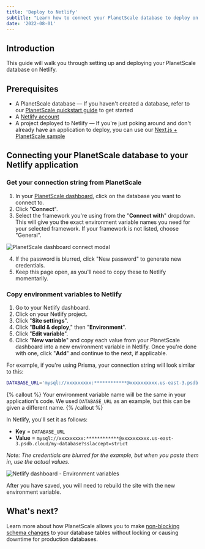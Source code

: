```yaml
---
title: 'Deploy to Netlify'
subtitle: "Learn how to connect your PlanetScale database to deploy on Netlify"
date: '2022-08-01'
---
```


## Introduction

This guide will walk you through setting up and deploying your PlanetScale database on Netlify.

## Prerequisites

- A PlanetScale database &mdash; If you haven't created a database, refer to our [PlanetScale quickstart guide](/docs/tutorials/planetscale-quick-start-guide) to get started
- A [Netlify account](https://netlify.com/)
- A project deployed to Netlify &mdash; If you're just poking around and don't already have an application to deploy, you can use our [Next.js + PlanetScale sample](/docs/tutorials/connect-nextjs-app)

## Connecting your PlanetScale database to your Netlify application

### Get your connection string from PlanetScale

1. In your [PlanetScale dashboard](https://app.planetscale.com), click on the database you want to connect to.
2. Click "**Connect**".
3. Select the framework you're using from the "**Connect with**" dropdown. This will give you the exact environment variable names you need for your selected framework. If your framework is not listed, choose "General".

![PlanetScale dashboard connect modal](/docs/tutorials/deploy-to-netlify/prisma.png)

4. If the password is blurred, click "New password" to generate new credentials.
5. Keep this page open, as you'll need to copy these to Netlify momentarily.

### Copy environment variables to Netlify

1. Go to your Netlify dashboard.
2. Click on your Netlify project.
3. Click "**Site settings**".
4. Click "**Build & deploy**," then "**Environment**".
5. Click "**Edit variable**".
5. Click "**New variable**" and copy each value from your PlanetScale dashboard into a new environment variable in Netlify. Once you're done with one, click "**Add**" and continue to the next, if applicable.

For example, if you're using Prisma, your connection string will look similar to this:

```bash
DATABASE_URL='mysql://xxxxxxxxx:************@xxxxxxxxxx.us-east-3.psdb.cloud/my-database?sslaccept=strict'
```

{% callout %}
  Your environment variable name will be the same in your application's code. We used `DATABASE_URL` as an example, but this can be given a different name.
{% /callout %}

In Netlify, you'll set it as follows:

- **Key** = `DATABASE_URL`
- **Value** = `mysql://xxxxxxxxx:************@xxxxxxxxxx.us-east-3.psdb.cloud/my-database?sslaccept=strict`

*Note: The credentials are blurred for the example, but when you paste them in, use the actual values.*

![Netlify dashboard - Environment variables](/docs/tutorials/deploy-to-netlify/environment-variables.png)

After you have saved, you will need to rebuild the site with the new environment variable.

## What's next?

Learn more about how PlanetScale allows you to make [non-blocking schema changes](/docs/concepts/nonblocking-schema-changes) to your database tables without locking or causing downtime for production databases.
